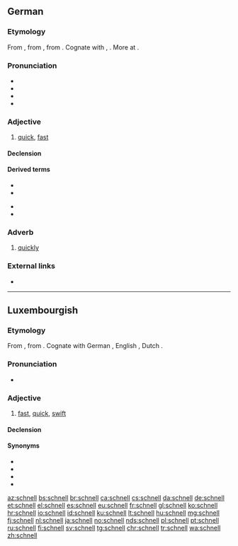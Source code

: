 ==German==

===Etymology===
From {{inh|de|gmh|snel}}, from {{inh|de|goh|snel||nimble, brave, quick, lively}}, from {{inh|de|gem-pro|*snellaz||active, bold, quick}}. Cognate with {{cog|nl|snel}}, {{cog|en|snell}}. More at {{l|en|snell}}.

===Pronunciation===
* {{IPA|/ʃnɛl/|lang=de}}
* {{audio|De-schnell.ogg|audio (Germany)|lang=de}}
* {{audio|De-at-schnell.ogg|audio (Austria)|lang=de}}
* {{rhymes|ɛl|lang=de}}

===Adjective===
{{de-adj|schneller|schnellsten}}

# [[quick]], [[fast]]

====Declension====
{{de-decl-adj|schnell|schneller|schnellst}}

====Derived terms====
{{der-top}}
* {{l|de|blitzschnell}}
* {{l|de|Schnellspanner}}
{{der-mid}}
* {{l|de|Schnellzug}}
* {{l|de|sekundenschnell}}
{{der-bottom}}

===Adverb===
{{de-adv}}

# [[quickly]]

===External links===
* {{R:Duden}}

----

==Luxembourgish==

===Etymology===
From {{etyl|goh|lb}} {{m|goh|snel}}, from {{etyl|gem-pro|lb}} {{m|gem-pro|*snellaz}}. Cognate with German {{m|de|schnell}}, English {{m|en|snell}}, Dutch {{m|nl|snel}}.

===Pronunciation===
* {{IPA|/ʃnæl/|lang=lb}}
*: {{rhymes|æl|lang=lb}}

===Adjective===
{{lb-adj}}

# [[fast]], [[quick]], [[swift]]

====Declension====
{{lb-decl-adj}}

====Synonyms====
* {{l|lb|flott}}
* {{l|lb|huerteg}}
* {{l|lb|schëtzeg}}
* {{l|lb|séier}}

[[az:schnell]]
[[bs:schnell]]
[[br:schnell]]
[[ca:schnell]]
[[cs:schnell]]
[[da:schnell]]
[[de:schnell]]
[[et:schnell]]
[[el:schnell]]
[[es:schnell]]
[[eu:schnell]]
[[fr:schnell]]
[[gl:schnell]]
[[ko:schnell]]
[[hr:schnell]]
[[io:schnell]]
[[id:schnell]]
[[ku:schnell]]
[[lt:schnell]]
[[hu:schnell]]
[[mg:schnell]]
[[fj:schnell]]
[[nl:schnell]]
[[ja:schnell]]
[[no:schnell]]
[[nds:schnell]]
[[pl:schnell]]
[[pt:schnell]]
[[ru:schnell]]
[[fi:schnell]]
[[sv:schnell]]
[[tg:schnell]]
[[chr:schnell]]
[[tr:schnell]]
[[wa:schnell]]
[[zh:schnell]]